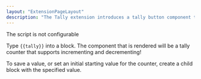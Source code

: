 ```yaml
---
layout: "ExtensionPageLayout"
description: "The Tally extension introduces a tally button component to use directly in your Roam database!"
---
```


The script is not configurable

Type `{{tally}}` into a block. The component that is rendered will be a tally counter that supports incrementing and decrementing!

To save a value, or set an initial starting value for the counter, create a child block with the specified value.
